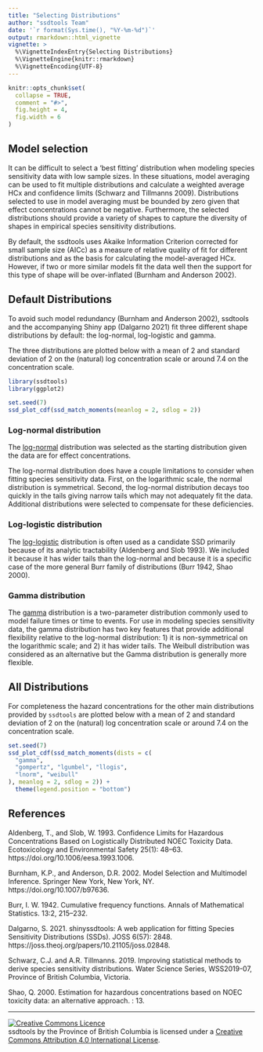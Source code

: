 ```yaml
---
title: "Selecting Distributions"
author: "ssdtools Team"
date: '`r format(Sys.time(), "%Y-%m-%d")`'
output: rmarkdown::html_vignette
vignette: >
  %\VignetteIndexEntry{Selecting Distributions}
  %\VignetteEngine{knitr::rmarkdown}
  %\VignetteEncoding{UTF-8}
---
```


```r
knitr::opts_chunk$set(
  collapse = TRUE,
  comment = "#>",
  fig.height = 4,
  fig.width = 6
)
```

## Model selection

It can be difficult to select a 'best fitting' distribution when modeling species sensitivity data with low sample sizes.
In these situations, model averaging can be used to fit multiple distributions and calculate a weighted average HCx and confidence limits (Schwarz and Tillmanns 2009).
Distributions selected to use in model averaging must be bounded by zero given that effect concentrations cannot be negative.
Furthermore, the selected distributions should provide a variety of shapes to capture the diversity of shapes in empirical species sensitivity distributions.

By default, the ssdtools uses Akaike Information Criterion corrected for small sample size (AICc) as a measure of relative quality of fit for different distributions and as the basis for calculating the model-averaged HCx.  
However, if two or more similar models fit the data well then the support for this type of shape will be over-inflated (Burnham and Anderson 2002).  

## Default Distributions

To avoid such model redundancy (Burnham and Anderson 2002), ssdtools and the accompanying Shiny app (Dalgarno 2021) fit three different shape distributions by default: the log-normal, log-logistic and gamma.

The three distributions are plotted below with a mean of 2 and standard deviation of 2 on the (natural) log concentration scale or around 7.4 on the concentration scale.
```r
library(ssdtools)
library(ggplot2)

set.seed(7)
ssd_plot_cdf(ssd_match_moments(meanlog = 2, sdlog = 2))
```

### Log-normal distribution

The [log-normal](https://en.wikipedia.org/wiki/Log-normal_distribution) distribution was selected as the starting distribution given the data are for effect concentrations.

The log-normal distribution does have a couple limitations to consider when fitting species sensitivity data.
First, on the logarithmic scale, the normal distribution is symmetrical.
Second, the log-normal distribution decays too quickly in the tails giving narrow tails which may not adequately fit the data.
Additional distributions were selected to compensate for these deficiencies.  

### Log-logistic distribution

The [log-logistic](https://en.wikipedia.org/wiki/Log-logistic_distribution) distribution is often used as a candidate SSD primarily because of its analytic tractability (Aldenberg and Slob 1993).
We included it because it has wider tails than the log-normal and because it is a specific case of the more general Burr family of distributions (Burr 1942, Shao 2000).

### Gamma distribution

The [gamma](https://en.wikipedia.org/wiki/Gamma_distribution) distribution is a two-parameter distribution commonly used to model failure times or time to events.
For use in modeling species sensitivity data, the gamma distribution has two key features that provide additional flexibility relative to the log-normal distribution: 1) it is non-symmetrical on the logarithmic scale; and 2) it has wider tails.
The Weibull distribution was considered as an alternative but the Gamma distribution is generally more flexible.  

## All Distributions

For completeness the hazard concentrations for the other main distributions provided by `ssdtools` are plotted below with a mean of 2 and standard deviation of 2 on the (natural) log concentration scale or around 7.4 on the concentration scale.
```r
set.seed(7)
ssd_plot_cdf(ssd_match_moments(dists = c(
  "gamma",
  "gompertz", "lgumbel", "llogis",
  "lnorm", "weibull"
), meanlog = 2, sdlog = 2)) +
  theme(legend.position = "bottom")
```

## References

Aldenberg, T., and Slob, W. 1993. Confidence Limits for Hazardous Concentrations Based on Logistically Distributed NOEC Toxicity Data. Ecotoxicology and Environmental Safety 25(1): 48–63. https://doi.org/10.1006/eesa.1993.1006.

Burnham, K.P., and Anderson, D.R. 2002. Model Selection and Multimodel Inference. Springer New York, New York, NY.  https://doi.org/10.1007/b97636.

Burr, I. W. 1942. Cumulative frequency functions. Annals of Mathematical Statistics. 13:2, 215–232.

Dalgarno, S. 2021. shinyssdtools: A web application for fitting Species Sensitivity Distributions (SSDs). JOSS 6(57): 2848. https://joss.theoj.org/papers/10.21105/joss.02848.

Schwarz, C.J. and A.R. Tillmanns. 2019.  Improving statistical methods to derive species sensitivity distributions.  Water Science Series, WSS2019-07, Province of British Columbia, Victoria.

Shao, Q. 2000. Estimation for hazardous concentrations based on NOEC toxicity data: an alternative approach. : 13.

-----

<a rel="license" href="https://creativecommons.org/licenses/by/4.0/"><img alt="Creative Commons Licence"
style="border-width:0" src="https://i.creativecommons.org/l/by/4.0/80x15.png" /></a><br /><span
xmlns:dct="http://purl.org/dc/terms/" property="dct:title">ssdtools</span> by <span
xmlns:cc="http://creativecommons.org/ns#" property="cc:attributionName">the Province of British Columbia
</span> is licensed under a <a rel="license" href="https://creativecommons.org/licenses/by/4.0/">
Creative Commons Attribution 4.0 International License</a>.

